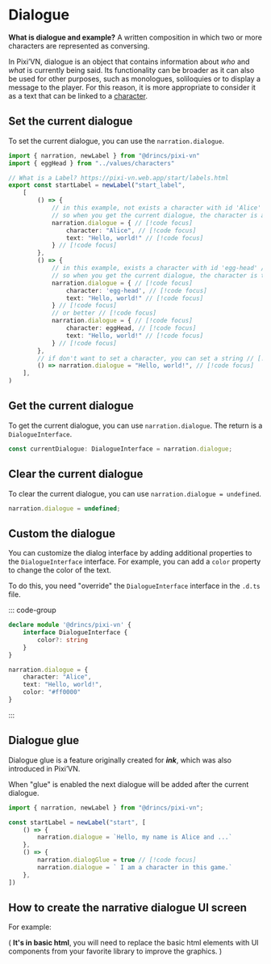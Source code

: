 # Dialogue

**What is dialogue and example?** A written composition in which two or more characters are represented as conversing.

In Pixi’VN, dialogue is an object that contains information about *who* and *what* is currently being said. Its functionality can be broader as it can also be used for other purposes, such as monologues, soliloquies or to display a message to the player. For this reason, it is more appropriate to consider it as a text that can be linked to a [character](/start/character#use-characters-in-the-game).

## Set the current dialogue

To set the current dialogue, you can use the `narration.dialogue`.

```ts [labels/startLabel.ts]
import { narration, newLabel } from "@drincs/pixi-vn"
import { eggHead } from "../values/characters"

// What is a Label? https://pixi-vn.web.app/start/labels.html
export const startLabel = newLabel("start_label",
    [
        () => {
            // in this example, not exists a character with id 'Alice' // [!code focus]
            // so when you get the current dialogue, the character is a fake character with the name 'Alice' // [!code focus]
            narration.dialogue = { // [!code focus]
                character: "Alice", // [!code focus]
                text: "Hello, world!" // [!code focus]
            } // [!code focus]
        },
        () => {
            // in this example, exists a character with id 'egg-head' // [!code focus]
            // so when you get the current dialogue, the character is the character with id 'egg-head' // [!code focus]
            narration.dialogue = { // [!code focus]
                character: 'egg-head', // [!code focus]
                text: "Hello, world!" // [!code focus]
            } // [!code focus]
            // or better // [!code focus]
            narration.dialogue = { // [!code focus]
                character: eggHead, // [!code focus]
                text: "Hello, world!" // [!code focus]
            } // [!code focus]
        },
        // if don't want to set a character, you can set a string // [!code focus]
        () => narration.dialogue = "Hello, world!", // [!code focus]
    ],
)
```

<sandbox
  template="tts9jh"
  entry="/src/labels/startLabel.ts"
/>

## Get the current dialogue

To get the current dialogue, you can use `narration.dialogue`. The return is a `DialogueInterface`.

```typescript
const currentDialogue: DialogueInterface = narration.dialogue;
```

## Clear the current dialogue

To clear the current dialogue, you can use `narration.dialogue = undefined`.

```typescript
narration.dialogue = undefined;
```

## Custom the dialogue

You can customize the dialog interface by adding additional properties to the `DialogueInterface` interface. For example, you can add a `color` property to change the color of the text.

To do this, you need "override" the `DialogueInterface` interface in the `.d.ts` file.

::: code-group

```typescript [pixi-vn.d.ts]
declare module '@drincs/pixi-vn' {
    interface DialogueInterface {
        color?: string
    }
}
```

```typescript
narration.dialogue = {
    character: "Alice",
    text: "Hello, world!",
    color: "#ff0000"
}
```

:::

## Dialogue glue

Dialogue glue is a feature originally created for ***ink***, which was also introduced in Pixi’VN.

When "glue" is enabled the next dialogue will be added after the current dialogue.

```typescript
import { narration, newLabel } from "@drincs/pixi-vn";

const startLabel = newLabel("start", [
    () => {
        narration.dialogue = `Hello, my name is Alice and ...`
    },
    () => {
        narration.dialogGlue = true // [!code focus]
        narration.dialogue = ` I am a character in this game.`
    },
])
```

<sandbox
  template="ctn72c"
  entry="/src/labels/startLabel.ts"
/>

## How to create the narrative dialogue UI screen

For example:

( **It's in basic html**, you will need to replace the basic html elements with UI components from your favorite library to improve the graphics. )

<sandbox
  template="d6mn3d"
  entry="/src/screens/NarrationScreen.tsx"
/>
